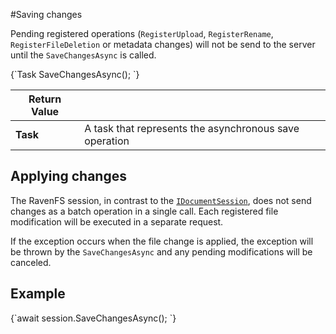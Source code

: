 
#Saving changes

Pending registered operations (`RegisterUpload`, `RegisterRename`, `RegisterFileDeletion` or metadata changes) will not be send to the server until  the `SaveChangesAsync` is called.



<TabItem value="save_changes_1" label="save_changes_1">
<CodeBlock language="csharp">
{`Task SaveChangesAsync();
`}
</CodeBlock>
</TabItem>

| Return Value | |
| ------------- | ------------- |
| **Task** | A task that represents the asynchronous save operation |


## Applying changes

The RavenFS session, in contrast to the [`IDocumentSession`](../../../client-api/session/what-is-a-session-and-how-does-it-work.mdx), does not send changes as a batch operation in a single call. Each registered file modification will be executed in a separate request. 

If the exception occurs when the file change is applied, the exception will be thrown by the `SaveChangesAsync` and any pending modifications will be canceled.

## Example

<TabItem value="save_changes_2" label="save_changes_2">
<CodeBlock language="csharp">
{`await session.SaveChangesAsync();
`}
</CodeBlock>
</TabItem>
